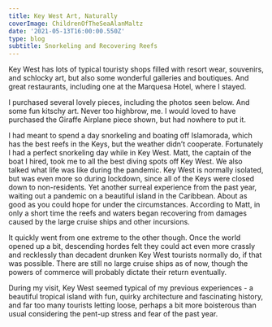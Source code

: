 ---
title: Key West Art, Naturally
coverImage: ChildrenOfTheSeaAlanMaltz
date: '2021-05-13T16:00:00.550Z'
type: blog
subtitle: Snorkeling and Recovering Reefs
---

Key West has lots of typical touristy shops filled with resort wear, souvenirs, and schlocky art, but also some wonderful galleries and boutiques. And great restaurants, including one at the Marquesa Hotel, where I stayed.

<KeyWestHotel2021SlideShow />

I purchased several lovely pieces, including the photos seen below. And some fun kitschy art. Never too highbrow, me. I would loved to have purchased the Giraffe Airplane piece shown, but had nowhere to put it.

<KeyWestArt2021SlideShow />

I had meant to spend a day snorkeling and boating off Islamorada, which has the best reefs in the Keys, but the weather didn’t cooperate. Fortunately I had a perfect snorkeling day while in Key West. Matt, the captain of the boat I hired, took me to all the best diving spots off Key West. We also talked what life was like during the pandemic. Key West is normally isolated, but was even more so during lockdown, since all of the Keys were closed down to non-residents. Yet another surreal experience from the past year, waiting out a pandemic on a beautiful island in the Caribbean. About as good as you could hope for under the circumstances. According to Matt, in only a short time the reefs and waters began recovering from damages caused by the large cruise ships and other incursions. 

It quickly went from one extreme to the other though. Once the world opened up a bit, descending hordes felt they could act even more crassly and recklessly than decadent drunken Key West tourists normally do, if that was possible. There are still no large cruise ships as of now, though the powers of commerce will probably dictate their return eventually.

During my visit, Key West seemed typical of my previous experiences - a beautiful tropical island with fun, quirky architecture and fascinating history, and far too many tourists letting loose, perhaps a bit more boisterous than usual considering the pent-up stress and fear of the past year.

<KeyWestSnorkeling2021SlideShow />
